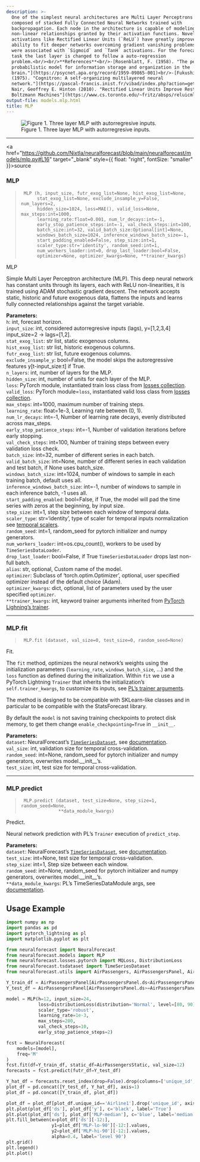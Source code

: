 ```yaml
---
description: >-
  One of the simplest neural architectures are Multi Layer Perceptrons (`MLP`)
  composed of stacked Fully Connected Neural Networks trained with
  backpropagation. Each node in the architecture is capable of modeling
  non-linear relationships granted by their activation functions. Novel
  activations like Rectified Linear Units (`ReLU`) have greatly improved the
  ability to fit deeper networks overcoming gradient vanishing problems that
  were associated with `Sigmoid` and `TanH` activations. For the forecasting
  task the last layer is changed to follow a auto-regression
  problem.<br/><br/>**References**<br/>-[Rosenblatt, F. (1958). "The perceptron: A
  probabilistic model for information storage and organization in the
  brain."](https://psycnet.apa.org/record/1959-09865-001)<br/>-[Fukushima, K.
  (1975). "Cognitron: A self-organizing multilayered neural
  network."](https://pascal-francis.inist.fr/vibad/index.php?action=getrecorddetail&idt=pascal7750396723)<br/>-[Vinod
  Nair, Geoffrey E. Hinton (2010). "Rectified Linear Units Improve Restricted
  Boltzmann Machines"](https://www.cs.toronto.edu/~fritz/absps/reluicml.pdf)<br/>
output-file: models.mlp.html
title: MLP
---
```



<figure>
<img src="imgs_models/mlp.png"
alt="Figure 1. Three layer MLP with autorregresive inputs." />
<figcaption aria-hidden="true">Figure 1. Three layer MLP with
autorregresive inputs.</figcaption>
</figure>

------------------------------------------------------------------------

<a
href="https://github.com/Nixtla/neuralforecast/blob/main/neuralforecast/models/mlp.py#L16"
target="_blank" style={{ float: "right", fontSize: "smaller" }}>source</a>

### MLP

> ``` text
>  MLP (h, input_size, futr_exog_list=None, hist_exog_list=None,
>       stat_exog_list=None, exclude_insample_y=False, num_layers=2,
>       hidden_size=1024, loss=MAE(), valid_loss=None, max_steps:int=1000,
>       learning_rate:float=0.001, num_lr_decays:int=-1,
>       early_stop_patience_steps:int=-1, val_check_steps:int=100,
>       batch_size:int=32, valid_batch_size:Optional[int]=None,
>       windows_batch_size=1024, inference_windows_batch_size=-1,
>       start_padding_enabled=False, step_size:int=1,
>       scaler_type:str='identity', random_seed:int=1,
>       num_workers_loader:int=0, drop_last_loader:bool=False,
>       optimizer=None, optimizer_kwargs=None, **trainer_kwargs)
> ```

MLP

Simple Multi Layer Perceptron architecture (MLP). This deep neural
network has constant units through its layers, each with ReLU
non-linearities, it is trained using ADAM stochastic gradient descent.
The network accepts static, historic and future exogenous data, flattens
the inputs and learns fully connected relationships against the target
variable.

**Parameters:**<br/> `h`: int, forecast horizon.<br/> `input_size`: int,
considered autorregresive inputs (lags), y=\[1,2,3,4\] input_size=2 -\>
lags=\[1,2\].<br/> `stat_exog_list`: str list, static exogenous
columns.<br/> `hist_exog_list`: str list, historic exogenous columns.<br/>
`futr_exog_list`: str list, future exogenous columns.<br/>
`exclude_insample_y`: bool=False, the model skips the autoregressive
features y\[t-input_size:t\] if True.<br/> `n_layers`: int, number of
layers for the MLP.<br/> `hidden_size`: int, number of units for each
layer of the MLP.<br/> `loss`: PyTorch module, instantiated train loss
class from [losses
collection](https://nixtla.github.io/neuralforecast/losses.pytorch.html).<br/>
`valid_loss`: PyTorch module=`loss`, instantiated valid loss class from
[losses
collection](https://nixtla.github.io/neuralforecast/losses.pytorch.html).<br/>
`max_steps`: int=1000, maximum number of training steps.<br/>
`learning_rate`: float=1e-3, Learning rate between (0, 1).<br/>
`num_lr_decays`: int=-1, Number of learning rate decays, evenly
distributed across max_steps.<br/> `early_stop_patience_steps`: int=-1,
Number of validation iterations before early stopping.<br/>
`val_check_steps`: int=100, Number of training steps between every
validation loss check.<br/> `batch_size`: int=32, number of different
series in each batch.<br/> `valid_batch_size`: int=None, number of
different series in each validation and test batch, if None uses
batch_size.<br/> `windows_batch_size`: int=1024, number of windows to
sample in each training batch, default uses all.<br/>
`inference_windows_batch_size`: int=-1, number of windows to sample in
each inference batch, -1 uses all.<br/> `start_padding_enabled`:
bool=False, if True, the model will pad the time series with zeros at
the beginning, by input size.<br/> `step_size`: int=1, step size between
each window of temporal data.<br/> `scaler_type`: str=‘identity’, type of
scaler for temporal inputs normalization see [temporal
scalers](https://nixtla.github.io/neuralforecast/common.scalers.html).<br/>
`random_seed`: int=1, random_seed for pytorch initializer and numpy
generators.<br/> `num_workers_loader`: int=os.cpu_count(), workers to be
used by `TimeSeriesDataLoader`.<br/> `drop_last_loader`: bool=False, if
True `TimeSeriesDataLoader` drops last non-full batch.<br/> `alias`: str,
optional, Custom name of the model.<br/> `optimizer`: Subclass of
‘torch.optim.Optimizer’, optional, user specified optimizer instead of
the default choice (Adam).<br/> `optimizer_kwargs`: dict, optional, list
of parameters used by the user specified `optimizer`.<br/>
`**trainer_kwargs`: int, keyword trainer arguments inherited from
[PyTorch Lighning’s
trainer](https://pytorch-lightning.readthedocs.io/en/stable/api/pytorch_lightning.trainer.trainer.trainer.html?highlight=trainer).<br/>

------------------------------------------------------------------------

### MLP.fit

> ``` text
>  MLP.fit (dataset, val_size=0, test_size=0, random_seed=None)
> ```

Fit.

The `fit` method, optimizes the neural network’s weights using the
initialization parameters (`learning_rate`, `windows_batch_size`, …) and
the `loss` function as defined during the initialization. Within `fit`
we use a PyTorch Lightning `Trainer` that inherits the initialization’s
`self.trainer_kwargs`, to customize its inputs, see [PL’s trainer
arguments](https://pytorch-lightning.readthedocs.io/en/stable/api/pytorch_lightning.trainer.trainer.trainer.html?highlight=trainer).

The method is designed to be compatible with SKLearn-like classes and in
particular to be compatible with the StatsForecast library.

By default the `model` is not saving training checkpoints to protect
disk memory, to get them change `enable_checkpointing=True` in
`__init__`.

**Parameters:**<br/> `dataset`: NeuralForecast’s
[`TimeSeriesDataset`](https://Nixtla.github.io/neuralforecast/tsdataset.html#timeseriesdataset),
see
[documentation](https://nixtla.github.io/neuralforecast/tsdataset.html).<br/>
`val_size`: int, validation size for temporal cross-validation.<br/>
`random_seed`: int=None, random_seed for pytorch initializer and numpy
generators, overwrites model.\_\_init\_\_’s.<br/> `test_size`: int, test
size for temporal cross-validation.<br/>

------------------------------------------------------------------------

### MLP.predict

> ``` text
>  MLP.predict (dataset, test_size=None, step_size=1, random_seed=None,
>               **data_module_kwargs)
> ```

Predict.

Neural network prediction with PL’s `Trainer` execution of
`predict_step`.

**Parameters:**<br/> `dataset`: NeuralForecast’s
[`TimeSeriesDataset`](https://Nixtla.github.io/neuralforecast/tsdataset.html#timeseriesdataset),
see
[documentation](https://nixtla.github.io/neuralforecast/tsdataset.html).<br/>
`test_size`: int=None, test size for temporal cross-validation.<br/>
`step_size`: int=1, Step size between each window.<br/> `random_seed`:
int=None, random_seed for pytorch initializer and numpy generators,
overwrites model.\_\_init\_\_’s.<br/> `**data_module_kwargs`: PL’s
TimeSeriesDataModule args, see
[documentation](https://pytorch-lightning.readthedocs.io/en/1.6.1/extensions/datamodules.html#using-a-datamodule).

## Usage Example

```python
import numpy as np
import pandas as pd
import pytorch_lightning as pl
import matplotlib.pyplot as plt

from neuralforecast import NeuralForecast
from neuralforecast.models import MLP
from neuralforecast.losses.pytorch import MQLoss, DistributionLoss
from neuralforecast.tsdataset import TimeSeriesDataset
from neuralforecast.utils import AirPassengers, AirPassengersPanel, AirPassengersStatic

Y_train_df = AirPassengersPanel[AirPassengersPanel.ds<AirPassengersPanel['ds'].values[-12]] # 132 train
Y_test_df = AirPassengersPanel[AirPassengersPanel.ds>=AirPassengersPanel['ds'].values[-12]].reset_index(drop=True) # 12 test

model = MLP(h=12, input_size=24,
            loss=DistributionLoss(distribution='Normal', level=[80, 90]),
            scaler_type='robust',
            learning_rate=1e-3,
            max_steps=200,
            val_check_steps=10,
            early_stop_patience_steps=2)

fcst = NeuralForecast(
    models=[model],
    freq='M'
)
fcst.fit(df=Y_train_df, static_df=AirPassengersStatic, val_size=12)
forecasts = fcst.predict(futr_df=Y_test_df)

Y_hat_df = forecasts.reset_index(drop=False).drop(columns=['unique_id','ds'])
plot_df = pd.concat([Y_test_df, Y_hat_df], axis=1)
plot_df = pd.concat([Y_train_df, plot_df])

plot_df = plot_df[plot_df.unique_id=='Airline1'].drop('unique_id', axis=1)
plt.plot(plot_df['ds'], plot_df['y'], c='black', label='True')
plt.plot(plot_df['ds'], plot_df['MLP-median'], c='blue', label='median')
plt.fill_between(x=plot_df['ds'][-12:], 
                 y1=plot_df['MLP-lo-90'][-12:].values, 
                 y2=plot_df['MLP-hi-90'][-12:].values,
                 alpha=0.4, label='level 90')
plt.grid()
plt.legend()
plt.plot()
```

